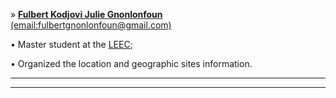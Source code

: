 » [**Fulbert Kodjovi Julie Gnonlonfoun** (email:fulbertgnonlonfoun@gmail.com)](http://lattes.cnpq.br/9509444566226693)

• Master student at the [LEEC](https://leec.eco.br/);

• Organized the location and geographic sites information.

_____________________________________________________________________________________________________

_____________________________________________________________________________________________________